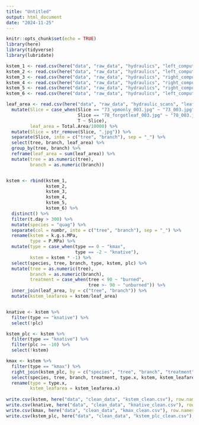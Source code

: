 ```yaml
---
title: "Untitled"
output: html_document
date: "2024-11-25"
---
```


```r
knitr::opts_chunk$set(echo = TRUE)
library(here)
library(tidyverse)
library(lubridate)
```

```r
kstem_1 <- read.csv(here("data", "raw_data", "hydraulics", "left_computer", "condcalc", "2024-07-29 quag_kstem condcalc.csv"))
kstem_2 <- read.csv(here("data", "raw_data", "hydraulics", "left_computer", "condcalc", "2024-11-16 quag_stem condcalc.csv"))
kstem_3 <- read.csv(here("data", "raw_data", "hydraulics", "right_computer", "condcalc", "2024-07-29 quag_kstem condcalc.csv"))
kstem_4 <- read.csv(here("data", "raw_data", "hydraulics", "right_computer", "condcalc", "2024-11-16 quag_stem condcalc.csv"))
kstem_5 <- read.csv(here("data", "raw_data", "hydraulics", "right_computer", "2024-07-29 quag_kstem condcalc.csv"))
kstem_6 <- read.csv(here("data", "raw_data", "hydraulics", "left_computer", "2024-12-03 quag_stem condcalc.csv"))

leaf_area <- read.csv(here("data", "raw_data", "hydraulic_scans", "leaf_area.csv")) %>% 
  mutate(Slice = case_when(Slice == "73_vpmonly_003.jpg" ~ "73_003.jpg",
                           Slice == "78_forgotleaf_003.jpg" ~ "78_003.jpg",
                           T ~ Slice),
         leaf_area = Total.Area/10000) %>% 
  mutate(Slice = str_remove(Slice, ".jpg")) %>% 
  separate(Slice, into = c("tree", "branch"), sep = "_") %>% 
  select(tree, branch, leaf_area) %>% 
  group_by(tree, branch) %>% 
  reframe(leaf_area = sum(leaf_area)) %>% 
  mutate(tree = as.numeric(tree),
         branch = as.numeric(branch))


kstem <- rbind(kstem_1,
               kstem_2,
               kstem_3,
               kstem_4,
               kstem_5,
               kstem_6) %>% 
  distinct() %>% 
  filter(t.day > 300) %>% 
  mutate(species = "quag") %>% 
  separate(col = numbr, into = c("tree", "branch"), sep = "_") %>% 
  rename(kstem = k.g.s.MPa,
         type = P.MPa) %>%
  mutate(type = case_when(type == 0 ~ "kmax",
                          type == -2 ~ "knative"),
         kstem = kstem * -1) %>% 
  select(species, tree, branch, type, kstem, plc) %>% 
  mutate(tree = as.numeric(tree),
         branch = as.numeric(branch),
         treatment = case_when(tree < 90 ~ "burned",
                               tree >- 90 ~ "unburned")) %>% 
  inner_join(leaf_area, by = c("tree", "branch")) %>% 
  mutate(kstem_leafarea = kstem/leaf_area)


knative <- kstem %>% 
  filter(type == "knative") %>% 
  select(!plc)

kstem_plc <- kstem %>% 
  filter(type == "knative") %>% 
  filter(plc >= -10) %>% 
  select(!kstem)

kmax <- kstem %>%
  filter(type == "kmax") %>% 
  right_join(kstem_plc, by = c("species", "tree", "branch", "treatment")) %>% 
  select(species, tree, branch, treatment, type.x, kstem, kstem_leafarea.x) %>% 
  rename(type = type.x,
         kstem_leafarea = kstem_leafarea.x)
  
write.csv(kstem, here("data", "clean_data", "kstem_clean.csv"), row.names = F)
write.csv(knative, here("data", "clean_data", "knative_clean.csv"), row.names = F)
write.csv(kmax, here("data", "clean_data", "kmax_clean.csv"), row.names = F)
write.csv(kstem_plc, here("data", "clean_data", "kstem_plc_clean.csv"), row.names = F)



```
